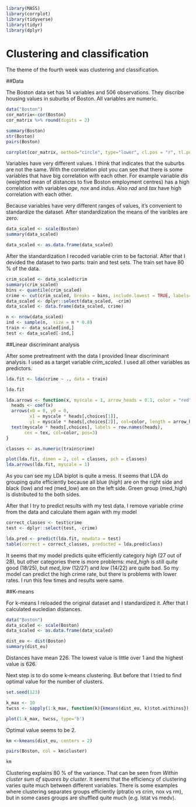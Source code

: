 ```r
library(MASS)
library(corrplot)
library(tidyverse)
library(tidyr)
library(dplyr)
```

# Clustering and classification

The theme of the fourth week was clustering and classification.

##Data 

The Boston data set has 14 variables and 506 observations. They discribe housing values in suburbs of Boston. All variables are numeric.

```r
data("Boston")
cor_matrix<-cor(Boston) 
cor_matrix %>% round(digits = 2)
```


```r

summary(Boston)
str(Boston)
pairs(Boston)

corrplot(cor_matrix, method="circle", type="lower", cl.pos = "r", tl.pos = "d", tl.cex = 0.6, tl.col="black")
```

Variables have very different values. I think that indicates that the suburbs are not the same. With the correlation plot you can see that there is some variables that have big correlation with each other. For example variable _dis_ (weighted mean of distances to five Boston employment centres) has a high correlation with variables _age_, _nox_ and _indus_. Also _rad_ and _tax_ have high correlation with each other.

Because variables have very different ranges of values, it's convenient to standardize the dataset. After standardization the means of the varibles are zero. 

```r
data_scaled <- scale(Boston)
summary(data_scaled)
```

```r
data_scaled <- as.data.frame(data_scaled)
```

After the standardization I recoded variable crim to be factorial. After that I devided the dataset to two parts: train and test sets. The train set have 80 % of the data.

```r
crim_scaled <- data_scaled$crim
summary(crim_scaled)
bins <- quantile(crim_scaled)
crime <- cut(crim_scaled, breaks = bins, include.lowest = TRUE, labels=c("low", "med_low", "med_high", "high"))
data_scaled <- dplyr::select(data_scaled, -crim)
data_scaled <- data.frame(data_scaled, crime)

```
```r
n <- nrow(data_scaled)
ind <- sample(n,  size = n * 0.8)
train <- data_scaled[ind,]
test <- data_scaled[-ind,]
```

##Linear discriminant analysis

After some pretreatment with the data I provided linear discriminant analysis. I used as a target variable _crim\_scaled_. I used all other variables as predictors.

```r
lda.fit <- lda(crime ~ ., data = train)

lda.fit

lda.arrows <- function(x, myscale = 1, arrow_heads = 0.1, color = "red", tex = 0.75, choices = c(1,2)){
  heads <- coef(x)
  arrows(x0 = 0, y0 = 0, 
         x1 = myscale * heads[,choices[1]], 
         y1 = myscale * heads[,choices[2]], col=color, length = arrow_heads)
  text(myscale * heads[,choices], labels = row.names(heads), 
       cex = tex, col=color, pos=3)
}

classes <- as.numeric(train$crime)

plot(lda.fit, dimen = 2, col = classes, pch = classes)
lda.arrows(lda.fit, myscale = 1)
```

As you can see my LDA biplot is quite a mess. It seems that LDA do grouping quite efficiently because all blue (_high_) are on the right side and black (low) and red (med_low) are on the left side. Green group (med_high) is distributed to the both sides. 

After that I try to predict results with my test data. I remove variable _crime_ from the data and calculate them again with my model

```r
correct_classes <- test$crime
test <- dplyr::select(test, -crime)

lda.pred <- predict(lda.fit, newdata = test)
table(correct = correct_classes, predicted = lda.pred$class)
```

It seems that my model predicts quite efficiently category _high_ (27 out of 28), but other categories there is more problems: _med\_high_ is still quite good (18/25), but _med\_low_ (12/27) and _low_ (14/22) are quite bad. So my model can predict the high crime rate, but there is problems with lower rates. I run this few times and results were same.

##K-means

For k-means I reloaded the original dataset and I standardized it. After that I calculated eucledian distances.

```r
data("Boston")
data_scaled <- scale(Boston)
data_scaled <- as.data.frame(data_scaled)
```

```r
dist_eu <- dist(Boston)
summary(dist_eu)
```

Distances have mean 226. The lowest value is little over 1 and the highest value is 626. 

Next step is to do some k-means clustering. But before that I tried to find optimal value for the number of clusters. 


```r
set.seed(123)

k_max <- 10
twcss <- sapply(1:k_max, function(k){kmeans(dist_eu, k)$tot.withinss})

plot(1:k_max, twcss, type='b')
```

Optimal value seems to be 2.
```r
km <-kmeans(dist_eu, centers = 2)

pairs(Boston, col = km$cluster)
```

```r
km
```

Clustering explains 80 % of the variance. That can be seen from _Within cluster sum of squares by cluster_. It seems that the efficiency of clustering varies quite much between different variables. There is some examples where clustering separates groups efficiently (ptratio vs crim, nox vs rm), but in some cases groups are shuffled quite much (e.g. lstat vs medv).


